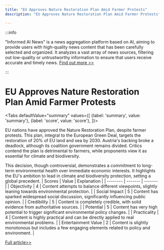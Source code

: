```yaml
---
title: "EU Approves Nature Restoration Plan Amid Farmer Protests"
description: "EU Approves Nature Restoration Plan Amid Farmer Protests"

---
```



:::info

"Informed AI News" is a news aggregation platform based on AI, aiming to provide users with high-quality news content that has been carefully selected and organized. It analyzes a vast array of news sources, filtering out low-quality or untrustworthy information to ensure that users receive accurate and timely news.  [Find out more >>](/)

:::

# EU Approves Nature Restoration Plan Amid Farmer Protests


<Tabs
	defaultValue="summary"
	values={[
	{label: 'summary', value: 'summary'},
	{label: 'score', value: 'score'},
]}>
<TabItem value="summary">


EU nations have approved the Nature Restoration Plan, despite farmer protests. This plan, integral to the European Green Deal, targets the restoration of 20% of EU land and sea by 2030. Austria's backing broke a deadlock, although its coalition government remains divided. Critics contend the plan is detrimental to farmers, while proponents view it as essential for climate and biodiversity.

This decision, though controversial, demonstrates a commitment to long-term environmental health over immediate economic interests. It highlights the EU's ambition to lead in climate and biodiversity protection, setting a global precedent.
</TabItem>
<TabItem value="score">
	| Scores     | Value   | Explanation |
	| -------- | ------- | ------- |
	| Objectivity  | 4    | Content attempts to balance different viewpoints, slightly leaning towards environmental protection.    |
	| Social Impact | 5     | Content has sparked widespread social discussion, significantly influencing public opinion.    |
	| Credibility    | 5    | Content is completely credible, with solid evidence from authoritative sources.    |
	| Potential    | 5    | Content has very high potential to trigger significant environmental policy changes.    |
	| Practicality    | 4    | Content is highly practical and can be directly applied to real environmental problems.    |
	| Entertainment Value    | 2    | Content is slightly monotonous but includes a few engaging elements related to policy and environment.    |
</TabItem>
</Tabs>

[Full article>>](https://apnews.com/article/eu-environment-nature-protection-restoration-ecosystem-habitat-e108a5dfb987be413470e41328dd8caa)
